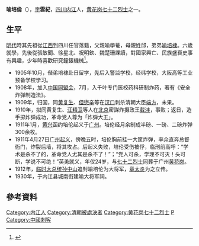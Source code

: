 {{Infobox person
| name       =喻培倫
| image      =Yupeilun.jpg
| image_size  = 250px
| caption    = 
| alternate name     = 
| birth_name     =
| birth_date     =1887年
| birth_place    ={{QIN}}[[四川|四川]][[内江|内江]]
| death_date    =1911年4月27日
| death_place   ={{QIN}}[[廣州|廣州]][[黃花崗|黃花崗]]
| death_cause   =
| nationality   =
| residence     =
| spouse       =
| movement     = [[黃花崗起義|黃花崗起義]]
| organizations =[[中國同盟會|同盟會]]
| criminal_charge =
| criminal_penalty =
| prizes         =
| monuments     =[[喻大将军祠|喻大将军祠]]
| alma mater    =[[警監學校|警監學校]]<br>[[經緯學校|經緯學校]]<br>[[大阪高等工業預備學校|大阪高等工業預備學校]]<br>[[千叶专门医校药科|千叶专门医校药科]]
| religion     =
| influences   =
| influenced    =[[三民主義|三民主義]]
| native_lang1       =
| native_lang1_name1 =
| native_lang2       = 
| native_lang2_name1 =
| native_lang3       = 
| native_lang3_name1 =
| native_lang4       = 
| native_lang4_name1 =
| native_lang5       = 
| native_lang5_name1 =
| native_lang6       =
| native_lang6_name1 =
| native_lang7       = 
| native_lang7_name1 =
| native_lang8       = 
| native_lang8_name1 =
| signature    =
| website      =
| footnotes    = 
}}
'''喻培倫'''（{{bd|1887年||1911年|catIdx=Yu喻培倫}}），[[表字|字]]'''雲紀'''，[[四川|四川]][[内江|内江]]人，[[黄花岗七十二烈士|黄花岗七十二烈士]]之一。

== 生平 ==
[[明代|明代]]時其先祖從[[江西|江西]]到四川任官落籍，父親喻學菴，母親姓邱，弟弟[[喻培棣|喻培棣]]。六歲就學，先後從張敏聞、徐星北、祝明欽、魏楚珊課讀，對國家興亡、民族盛衰史事有興趣，少年時喜歡研究鐘錶機械<ref>{{cite web|url=http://ap6.pccu.edu.tw/encyclopedia/data.asp?id=3316&forepage=1|title=中華百科全書：喻培倫|author=曾迺碩|publisher=中國文化大學|date=1983|accessdate=2011-03-27|archive-date=2016-03-04|archive-url=https://web.archive.org/web/20160304234448/http://ap6.pccu.edu.tw/encyclopedia/data.asp?id=3316&forepage=1|dead-url=no}}</ref>。

*1905年10月，偕弟培棣赴日留学，先后入警监学校，经纬学校，大阪高等工业预备学校学习。
*1908年，加入[[中国同盟会|中国同盟会]]，7月，入千叶专门医校药科研制炸药，著有《安全炸弹制造法》。
*1909年，归国，同[[黄复生|黄复生]]、[[但懋辛|但懋辛]]等在[[汉口|汉口]]刺杀清朝大臣[[端方|端方]]，未果。
*1910年，拟同黄复生、[[汪精卫|汪精卫]]等人在[[北京|北京]]密謀炸摄政王[[载沣|载沣]]，事败；返日，造手掷炸弹成功，革命党人尊为「炸弹大王」。
*1911年1月，[[黄兴|黄兴]]函约培伦起义于[[广州|广州]]。培伦经月余制成半磅、一磅、二磅炸弹300余枚。
*1911年4月27日[[黃花崗起義|广州起义]]，傍晚五时，培伦胸前挂一大筐炸弹，率众直奔总督衙门，炸裂后墙，将其攻占。后起义失败，培伦受伤被俘，临刑前高呼：“学术是杀不了的，革命党人尤其是杀不了！”；“党人可杀，学理不可灭！头可断，学说不可绝！”英勇就义，年仅24岁，与[[黄花岗七十二烈士|七十二烈士]]同葬于广州[[黃花崗七十二烈士墓|黄花岗]]。
*1912年，[[临时大总统|临时大总统]][[孙中山|孙中山]]追封喻培伦为大将军，[[章太炎|章太炎]]为之立传。
*1930年，于内江县城南街建喻大将军祠。

==參考資料==
{{reflist|2}}

{{黄花岗七十二烈士}}
{{Authority control}}
{{DEFAULTSORT:Y}}
[[Category:内江人|Category:内江人]]
[[Category:清朝被處決者|Category:清朝被處決者]]
[[Category:黄花岗七十二烈士|Category:黄花岗七十二烈士]]
[[Category:喻姓|P]]
[[Category:中國刺客|Category:中國刺客]]